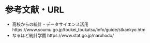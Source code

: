 # 参考文献・URL {.unnumbered}

- 高校からの統計・データサイエンス活用 https://www.soumu.go.jp/toukei_toukatsu/info/guide/stkankyo.htm
- なるほど統計学園 https://www.stat.go.jp/naruhodo/


::: {#refs}
:::
